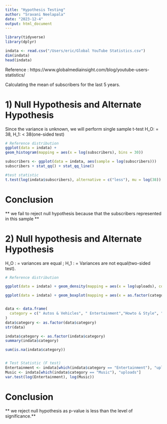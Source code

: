 ```yaml
---
title: "Hypothesis Testing"
author: "Sravani Neelapala"
date: "2023-12-4"
output: html_document
---
```


```r
library(tidyverse)
library(dplyr)
```

```r
indata <- read.csv("/Users/eric/Global YouTube Statistics.csv")
dim(indata)
head(indata)
```

Reference : https://www.globalmediainsight.com/blog/youtube-users-statistics/

Calculating the mean of subscribers for the last 5 years.

# 1) Null Hypothesis and Alternate Hypothesis
Since the variance is unknown, we will perform single sample t-test H_O: = 38, H_1: < 38(one-sided test)

```r
# Reference distribution 
ggplot(data = indata) + 
geom_histogram(mapping = aes(x = log(subscribers), bins = 30))

subscribers <- ggplot(data = indata, aes(sample = log(subscribers)))
subscribers + stat_qq() + stat_qq_line()

#test statistic
t.test(log(indata$subscribers), alternative = c("less"), mu = log(38))

```

# Conclusion
** we fail to reject null hypothesis because that the subscribers represented in this sample **


# 2) Null hypothesis and Alternate Hypothesis

H_O : = variances are equal ; H_1 : = Variances are not equal(two-sided test).

```r
# Reference distribution

ggplot(data = indata) + geom_density(mapping = aes(x = log(uploads), color = as.factor(category)))

ggplot(data = indata) + geom_boxplot(mapping = aes(x = as.factor(category), y = log(uploads)))


data <- data.frame(
  category = c(" Autos & Vehicles", " Entertainment","Howto & Style", " nan","People & Blogs", " Shows", "  Travel & Events", "Comedy", " Film & Animation", " Movies", "News & Politics", " Pets & Animals", "Sports", "Education", "Gaming", "  Music", "Nonprofits & Activism", "Science & Technology", "Trailers" )
)
data$category <- as.factor(data$category)
str(data)

indata$category <- as.factor(indata$category)
summary(indata$category)

sum(is.na(indata$category))


# Test Statistic (F test)
Entertainment <- indata[which(indata$category == "Entertainment"), "uploads"]
Music <- indata[which(indata$category == "Music"), "uploads"]
var.test(log(Entertainment), log(Music))

```

# Conclusion
** we reject null hypothesis as p-value is less than the level of significance.**



